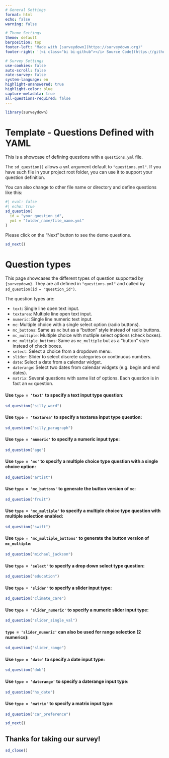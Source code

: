 ```yaml
---
# General Settings
format: html
echo: false
warning: false

# Theme Settings
theme: default
barposition: top
footer-left: "Made with [surveydown](https://surveydown.org)"
footer-right: '[<i class="bi bi-github"></i> Source Code](https://github.com/surveydown-dev/template_questions_yml)'

# Survey Settings
use-cookies: false
auto-scroll: false
rate-survey: false
system-language: en
highlight-unanswered: true
highlight-color: blue
capture-metadata: true
all-questions-required: false
---
```


```r
library(surveydown)
```

::: {.sd_page id=welcome}

# Template - Questions Defined with YAML

This is a showcase of defining questions with a `questions.yml` file.

The `sd_question()` allows a `yml` argument default to `"questions.yml"`. If you have such file in your project root folder, you can use it to support your question definition.

You can also change to other file name or directory and define questions like this:

```r
#| eval: false
#| echo: true
sd_question(
  id = "your_question_id",
  yml = "folder_name/file_name.yml"
)
```

Please click on the "Next" button to see the demo questions.

```r
sd_next()
```

:::

::: {.sd_page id=question_types}

# Question types

This page showcases the different types of question supported by `{surveydown}`. They are all defined in `"questions.yml"` and called by `sd_question(id = "question_id")`.

The question types are:

  - `text`: Single line open text input.
  - `textarea`: Multiple line open text input.
  - `numeric`: Single line numeric text input.
  - `mc`: Multiple choice with a single select option (radio buttons).
  - `mc_buttons`: Same as `mc` but as a "button" style instead of radio buttons.
  - `mc_multiple`: Multiple choice with mutliple select options (check boxes).
  - `mc_multiple_buttons`: Same as `mc_multiple` but as a "button" style instead of check boxes.
  - `select`: Select a choice from a dropdown menu.
  - `slider`: Slider to select discrete categories or continuous numbers.
  - `date`: Select a date from a calendar widget.
  - `daterange`: Select two dates from calendar widgets (e.g. begin and end dates).
  - `matrix`: Several questions with same list of options. Each question is in fact an `mc` question.

#### Use `type = 'text'` to specify a text input type question:

```r
sd_question("silly_word")
```

#### Use `type = 'textarea'` to specify a textarea input type question:

```r
sd_question("silly_paragraph")
```

#### Use `type = 'numeric'` to specify a numeric input type:

```r
sd_question("age")
```

#### Use `type = 'mc'` to specify a multiple choice type question with a single choice option:

```r
sd_question("artist")
```

#### Use `type = 'mc_buttons'` to generate the button version of `mc`:

```r
sd_question("fruit")
```

#### Use `type = 'mc_multiple'` to specify a multiple choice type question with multiple selection enabled:

```r
sd_question("swift")
```

#### Use `type = 'mc_multiple_buttons'` to generate the button version of `mc_multiple`:

```r
sd_question("michael_jackson")
```

#### Use `type = 'select'` to specify a drop down select type question:

```r
sd_question("education")
```

#### Use `type = 'slider'` to specify a slider input type:

```r
sd_question("climate_care")
```

#### Use `type = 'slider_numeric'` to specify a numeric slider input type:

```r
sd_question("slider_single_val")
```

#### `type = 'slider_numeric'` can also be used for range selection (2 numerics):

```r
sd_question("slider_range")
```

#### Use `type = 'date'` to specify a date input type:

```r
sd_question("dob")
```

#### Use `type = 'daterange'` to specify a daterange input type:

```r
sd_question("hs_date")
```

#### Use `type = 'matrix'` to specify a matrix input type:

```r
sd_question("car_preference")
```

```r
sd_next()
```

:::

::: {.sd_page id=end}

## Thanks for taking our survey!

```r
sd_close()
```

:::
